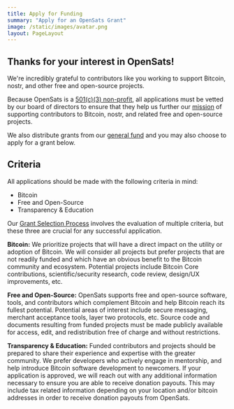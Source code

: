 ```yaml
---
title: Apply for Funding
summary: "Apply for an OpenSats Grant"
image: /static/images/avatar.png
layout: PageLayout
---
```


## Thanks for your interest in OpenSats!

We're incredibly grateful to contributors like you working to support Bitcoin,
nostr, and other free and open-source projects.

Because OpenSats is a [501(c)(3) non-profit][about], all applications must be
vetted by our board of directors to ensure that they help us further our
[mission] of supporting contributors to Bitcoin, nostr, and related free and
open-source projects.

We also distribute grants from our [general fund][gf] and you may also choose to
apply for a grant below.

## Criteria

All applications should be made with the following criteria in mind:

- Bitcoin
- Free and Open-Source
- Transparency & Education

Our [Grant Selection Process][gsp] involves the evaluation of multiple criteria,
but these three are crucial for any successful application.

**Bitcoin:** We prioritize projects that will have a direct impact on the utility or
adoption of Bitcoin. We will consider all projects but prefer projects that are
not readily funded and which have an obvious benefit to the Bitcoin community
and ecosystem. Potential projects include Bitcoin Core contributions,
scientific/security research, code review, design/UX improvements, etc.

**Free and Open-Source:** OpenSats supports free and open-source software, tools,
and contributors which complement Bitcoin and help Bitcoin reach its
fullest potential. Potential areas of interest include secure messaging,
merchant acceptance tools, layer two protocols, etc. Source code and documents
resulting from funded projects must be made publicly available for access, edit,
and redistribution free of charge and without restrictions.

**Transparency & Education:** Funded contributors and projects should be prepared to
share their experience and expertise with the greater community. We prefer
developers who actively engage in mentorship, and help introduce Bitcoin
software development to newcomers.
If your application is approved, we will reach out with any additional
information necessary to ensure you are able to receive donation payouts. This
may include tax related information depending on your location and/or bitcoin
addresses in order to receive donation payouts from OpenSats.

[gf]: /projects/general_fund
[mission]: /mission
[about]: /about
[gsp]: /selection
